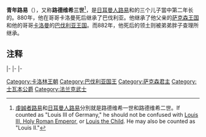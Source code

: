 {{about||法國稱作青年路易的國王|路易七世 (法兰西)|稱作青年路易的皇帝|路易二世 (意大利)}}
{{Infobox monarch
|name=青年路易，路德維希三世
|title=薩克森國王
|image= Treaty of Fouron.jpg
|caption=十四世紀描述佛洪（Fouron）條約簽定的畫作。青年路易穿著簡單灰色服裝，而口吃者路易穿戴著象徵法國君主制的鳶尾花.<br><small>出自《{{link-en|法蘭西大編年史|Grandes Chroniques de France}}》</small>
|reign=薩克森國王：876年－882年<br />巴伐利亞國王：880年－882年
|coronation=
|full name=
|predecessor=[[日耳曼人路易|路德维希二世]]（東法蘭克國王）
|successor=[[胖子查理|卡爾三世]]
|spouse ={{link-en|麗葛德|Liutgard|薩克森的麗葛德}}
|issue= {{link-en|休 (薩克森)|Hugh of Saxony|休}}（Hugh）<br />路易（Louis）<br />本哈德（Bernhard）<br />希爾德加德（Hildegard）
|royal house=[[卡洛林王朝|卡洛林王朝]]
|father=[[日耳曼人路易|路德维希二世]]
|mother={{link-en|荷瑪|Hemma|阿爾特多夫的艾瑪}}
|birth_date=830年或835年
|birth_place=東法蘭克王國巴伐利亞
|death_date=882年1月20日
|death_place=東法蘭克王國法蘭克福
|place of burial=
|}}
'''青年路易'''（{{bd|830年或835年||882年|1月20日}}），又称'''路德维希三世'''<ref>[[虔誠者路易|虔誠者路易]]和[[日耳曼人路易|日耳曼人路易]]分別就是路德维希一世和路德维希二世。If counted as "Louis III of Germany," he should not be confused with [[Louis_III,_Holy_Roman_Emperor|Louis III, Holy Roman Emperor]], or [[Louis_the_Child|Louis the Child]]. He may also be counted as "Louis II."</ref>，是[[日耳曼人路易|日耳曼人路易]]和{{link-en|荷瑪|Hemma|阿爾特多夫的艾瑪}}的三个儿子當中第二年长的。880年，他在哥哥卡洛曼死后继承了巴伐利亚。他继承了他父亲的[[德国君主列表|萨克森王国]]和他的哥哥[[卡洛曼_(巴伐利亚国王)|卡洛曼]]的[[巴伐利亚统治者列表|巴伐利亚王国]]。而882年，他死后的领土则被弟弟胖子查理所继承。

==注释==
{{reflist}}


{{S-start}}
{{S-hou|[[加洛林王朝|加洛林王朝]]||830年或835年||882年1月20日}}
{{S-reg}}
{{s-bef|before=[[日耳曼人路易|日耳曼人路易]]|as=東法蘭克國王}}
{{s-ttl|title=[[薩克森統治者列表|薩克森國王]]|years=876年—882年}}
{{s-aft|rows=4|after=[[胖子查理|查理二世]]}}
|-
{{s-bef|before=[[卡洛曼_(巴伐利亞國王)|卡洛曼]]}}
{{s-ttl|title=[[巴伐利亞統治者列表|巴伐利亞國王]]|years=880年—882年}}
|-
{{s-vac|last=[[洛泰爾二世_(洛塔林吉亚)|洛泰爾二世]]}}
{{s-ttl|title=[[洛林統治者列表|洛塔林吉亚國王]]|years=880年—882年}}
|-
{{s-bef|before=[[胖子查理|查理二世]]}}
{{s-ttl|title=[[士瓦本公爵|士瓦本公爵]]|years=880年—882年}}
{{end box}}

{{Authority control}}
[[Category:卡洛林王朝|Category:卡洛林王朝]]
[[Category:巴伐利亚国王|Category:巴伐利亚国王]]
[[Category:萨克森君主|Category:萨克森君主]]
[[Category:士瓦本公爵|Category:士瓦本公爵]]
[[Category:法兰克武士|Category:法兰克武士]]